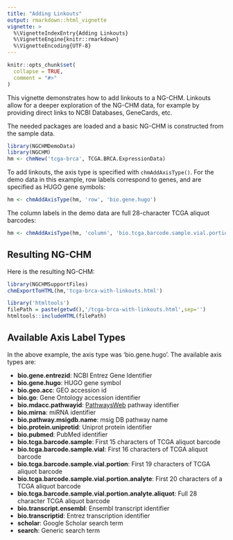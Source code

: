 ```yaml
---
title: "Adding Linkouts"
output: rmarkdown::html_vignette
vignette: >
  %\VignetteIndexEntry{Adding Linkouts}
  %\VignetteEngine{knitr::rmarkdown}
  %\VignetteEncoding{UTF-8}
---
```


```r
knitr::opts_chunk$set(
  collapse = TRUE,
  comment = "#>"
)
```

This vignette demonstrates how to add linkouts to a NG-CHM. 
Linkouts allow for a deeper exploration of the NG-CHM data, for example by providing direct 
links to NCBI Databases, GeneCards, etc.

The needed packages are loaded and a basic NG-CHM is constructed from the sample data.

```r
library(NGCHMDemoData)
library(NGCHM)
hm <- chmNew('tcga-brca', TCGA.BRCA.ExpressionData)
```

To add linkouts, the axis type is specified with `chmAddAxisType()`. For the demo data in this example, 
row labels correspond to genes, and are specified as HUGO gene symbols:

```r
hm <- chmAddAxisType(hm, 'row', 'bio.gene.hugo')
```

The column labels in the demo data are full 28-character TCGA aliquot barcodes:

```r
hm <- chmAddAxisType(hm, 'column', 'bio.tcga.barcode.sample.vial.portion.analyte.aliquot')
```

## Resulting NG-CHM

Here is the resulting NG-CHM:

```r
library(NGCHMSupportFiles)
chmExportToHTML(hm,'tcga-brca-with-linkouts.html')
```

```r
library('htmltools')
filePath = paste(getwd(),'/tcga-brca-with-linkouts.html',sep='')
htmltools::includeHTML(filePath)
```

## Available Axis Label Types

In the above example, the axis type was 'bio.gene.hugo'. The available axis types are:

- **bio.gene.entrezid**: NCBI Entrez Gene Identifier
- **bio.gene.hugo**: HUGO gene symbol
- **bio.geo.acc**: GEO accession id
- **bio.go**: Gene Ontology accession identifier
- **bio.mdacc.pathwayid**: [PathwaysWeb](https://bioinformatics.mdanderson.org/public-software/pathwaysweb/) pathway identifier
- **bio.mirna**: miRNA identifier
- **bio.pathway.msigdb.name**: msig DB pathway name
- **bio.protein.uniprotid**: Uniprot protein identifier
- **bio.pubmed**: PubMed identifier
- **bio.tcga.barcode.sample**: First 15 characters of TCGA aliquot barcode
- **bio.tcga.barcode.sample.vial**: First 16 characters of TCGA aliquot barcode
- **bio.tcga.barcode.sample.vial.portion**: First 19 characters of TCGA aliquot barcode
- **bio.tcga.barcode.sample.vial.portion.analyte**: First 20 characters of a TCGA aliquot barcode
- **bio.tcga.barcode.sample.vial.portion.analyte.aliquot**: Full 28 character TCGA aliquot barcode
- **bio.transcript.ensembl**: Ensembl transcript identifier
- **bio.transcriptid**: Entrez transcription identifier
- **scholar**: Google Scholar search term
- **search**: Generic search term


